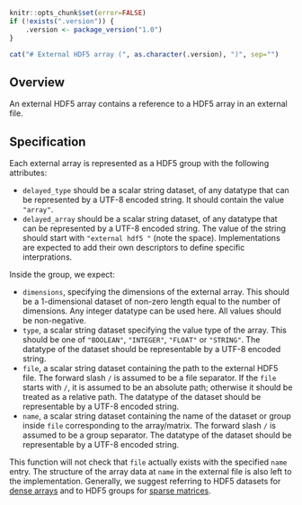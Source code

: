 ```r
knitr::opts_chunk$set(error=FALSE)
if (!exists(".version")) {
    .version <- package_version("1.0")
}
```

```r
cat("# External HDF5 array (", as.character(.version), ")", sep="")
```

## Overview

An external HDF5 array contains a reference to a HDF5 array in an external file.

## Specification

Each external array is represented as a HDF5 group with the following attributes:

- `delayed_type` should be a scalar string dataset, of any datatype that can be represented by a UTF-8 encoded string.
  It should contain the value `"array"`.
- `delayed_array` should be a scalar string dataset, of any datatype that can be represented by a UTF-8 encoded string.
  The value of the string should start with `"external hdf5 "` (note the space).
  Implementations are expected to add their own descriptors to define specific interprations.

Inside the group, we expect:

- `dimensions`, specifying the dimensions of the external array.
  This should be a 1-dimensional dataset of non-zero length equal to the number of dimensions.
  Any integer datatype can be used here.
  All values should be non-negative.
- `type`, a scalar string dataset specifying the value type of the array.
  This should be one of `"BOOLEAN"`, `"INTEGER"`, `"FLOAT"` or `"STRING"`.
  The datatype of the dataset should be representable by a UTF-8 encoded string.
- `file`, a scalar string dataset containing the path to the external HDF5 file.
  The forward slash `/` is assumed to be a file separator.
  If the `file` starts with `/`, it is assumed to be an absolute path; otherwise it should be treated as a relative path.
  The datatype of the dataset should be representable by a UTF-8 encoded string.
- `name`, a scalar string dataset containing the name of the dataset or group inside `file` corresponding to the array/matrix. 
  The forward slash `/` is assumed to be a group separator.
  The datatype of the dataset should be representable by a UTF-8 encoded string.

This function will not check that `file` actually exists with the specified `name` entry.
The structure of the array data at `name` in the external file is also left to the implementation.
Generally, we suggest referring to HDF5 datasets for [dense arrays](../dense_array) and to HDF5 groups for [sparse matrices](../sparse_matrix).
